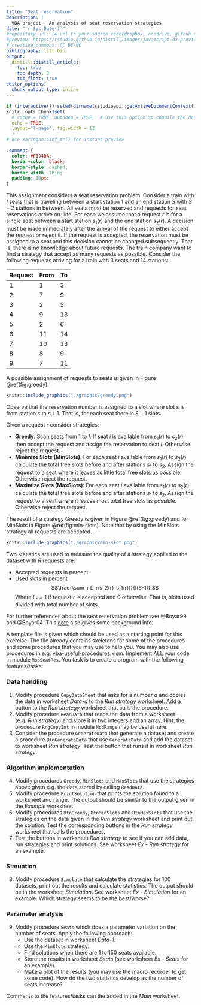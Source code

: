 ```yaml
---
title: "Seat reservation"
description: |
  VBA project - An analysis of seat reservation strategies
date: "`r Sys.Date()`"
#repository_url: [A url to your source code(dropbox, onedrive, github etc)]
#preview: https://rstudio.github.io/distill/images/javascript-d3-preview.png
# creative_commons: CC BY-NC
bibliography: litt.bib
output:
  distill::distill_article:
    toc: true
    toc_depth: 3
    toc_float: true
editor_options: 
  chunk_output_type: inline
---
```


```r
if (interactive()) setwd(dirname(rstudioapi::getActiveDocumentContext()$path)) # set working dir to current file location
knitr::opts_chunk$set(
  # cache = TRUE, autodep = TRUE,  # use this option so compile the document faster (you may comment it out at the final report)
  echo = TRUE, 
  layout="l-page", fig.width = 12
  )
# use xaringan::inf_mr() for instant preview
```

<!-- Some css for the comments (delete) -->
```css
.comment {
  color: #F1948A;
  border-color: black;
  border-style: dashed;
  border-width: thin;
  padding: 10px;
}
```

This assignment considers a seat reservation problem. Consider a train with $I$ seats that is traveling between a start station $1$ and an end station $S$ with $S-2$ stations in between. All seats must be reserved and requests for seat reservations arrive on-line. For ease we assume that a request $r$ is for a single seat between a start station $s_1(r)$ and the end station $s_2(r)$. A decision must be made immediately after the arrival of the request to either accept the request or reject it. If the request is accepted, the reservation must be assigned to a seat and this decision cannot be changed subsequently. That is, there is no knowledge about future requests. The train company want to find a strategy that accept as many requests as possible. Consider the following requests arriving for a train with 3 seats and 14 stations:

| Request | From | To |
| ------- | ---- | -- |
| 1       | 1    | 3  |
| 2       | 7    | 9  |
| 3       | 2    | 5  |
| 4       | 9    | 13 |
| 5       | 2    | 6  |
| 6       | 11   | 14 |
| 7       | 10   | 13 |
| 8       | 8    | 9  |
| 9       | 7    | 11 |

A possible assignment of requests to seats is given in Figure \@ref(fig:greedy).

```r
knitr::include_graphics("./graphic/greedy.png") 
```   

Observe that the reservation number is assigned to a slot where slot $s$ is from station $s$ to $s+1$. That is, for each seat there is $S-1$ slots. 

Given a request $r$ consider strategies:

- **Greedy**: Scan seats from 1 to $I$. If seat $i$ is available from $s_1(r)$ to $s_2(r)$ then accept the request and assign the reservation to seat $i$. Otherwise reject the request.
- **Minimize Slots (MinSlots)**: For each seat $i$ available from $s_1(r)$ to $s_2(r)$ calculate the total free slots before and after stations $s_1$ to $s_2$. Assign the request to a seat where it leaves as little total free slots as possible. Otherwise reject the request.
- **Maximize Slots (MaxSlots)**: For each seat $i$ available from $s_1(r)$ to $s_2(r)$ calculate the total free slots before and after stations $s_1$ to $s_2$. Assign the request to a seat where it leaves most total free slots as possible. Otherwise reject the request.

The result of a strategy Greedy is given in Figure \@ref(fig:greedy) and for MinSlots in Figure \@ref(fig:min-slots). Note that by using the MinSlots strategy all requests are accepted. 

```r
knitr::include_graphics("./graphic/min-slot.png") 
```

Two statistics are used to measure the quality of a strategy applied to the dataset with $R$ requests are:

- Accepted requests in percent.
- Used slots in percent $$\frac{\sum_r L_r(s_2(r)-s_1(r))}{I(S-1)}.$$ Where $L_r = 1$ if request $r$ is accepted and 0 otherwise. That is, slots used divided with total number of slots.

For further references about the seat reservation problem see @Boyar99 and @Boyar04. This [note](https://www.djoef-forlag.dk/publications/vba/backgroundinfo/SeatReservationProblem.pdf) also gives some background info.

A template file is given which should be used as a starting point for this exercise. The file already contains skeletons for some of the procedures and some procedures that you may use to help you. You may also use procedures in e.g. [vba-useful-procedures.xlsm](https://github.com/bss-osca/tfa/blob/master/vba/vba-useful-procedures.xlsm). Implement ALL your code in module `ModSeatRes`. You task is to create a program with the following features/tasks:

### Data handling

  (1) Modify procedure `CopyDataSheet` that asks for a number $d$ and copies the data in worksheet _Data-$d$_ to the _Run strategy_ worksheet. Add a button to the _Run strategy_ worksheet that calls the procedure. 
  (2) Modify procedure `ReadData` that reads the data from a worksheet (e.g. _Run strategy_)  and store it in two integers and an array. Hint: the procedure `RngCopyInt` in module `ModRange` may be useful here.
  (3) Consider the procedure `GenerateData` that generate a dataset and create a procedure `BtnGenerateData` that use `GenerateData` and add the dataset to worksheet _Run strategy_. Test the button that runs it in worksheet _Run strategy_.

### Algorithm implementation

  (4) Modify procedures `Greedy`, `MinSlots` and `MaxSlots` that use the strategies above given e.g. the data stored by calling `ReadData`.
  (5) Modify procedure `PrintSolution` that prints the solution found to a worksheet and range. The output should be similar to the output given in the _Example_ worksheet. 
  (6) Modify procedures `BtnGreedy`, `BtnMinSlots` and `BtnMaxSlots` that use the strategies on the data given in the _Run strategy_ worksheet and print out the solution. Test the corresponding buttons in the _Run strategy_ worksheet that calls the procedures. 
  (7) Test the buttons in worksheet _Run strategy_ to see if you can add data, run strategies and print solutions. See worksheet _Ex - Run strategy_ for an example.
  
### Simuation

  (8) Modify procedure `Simulate` that calculate the strategies for 100 datasets, print out the results and calculate statistics. The output should be in the worksheet _Simulation_. See worksheet _Ex - Simulation_ for an example. Which strategy seems to be the best/worse?
  
### Parameter analysis 

  (9) Modify procedure `Seats` which does a parameter variation on the number of seats. Apply the following approach: 
      - Use the dataset in worksheet _Data-1_.
      - Use the `MinSlots` strategy.
      - Find solutions when there are 1 to 150 seats available.
      - Store the results in worksheet _Seats_ (see worksheet _Ex - Seats_ for an example). 
      - Make a plot of the results (you may use the macro recorder to get some code).
      How do the two statistics develop as the number of seats increase?
  
  
Comments to the features/tasks can the added in the _Main_ worksheet.